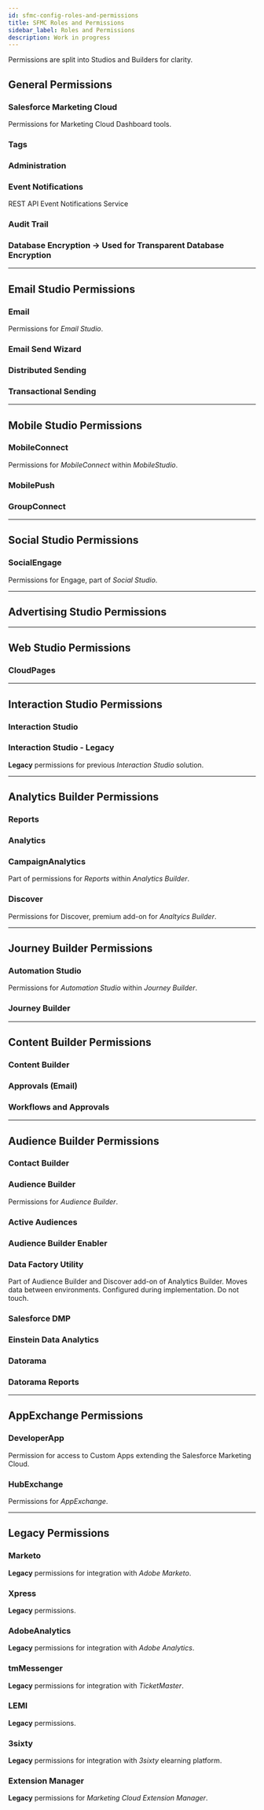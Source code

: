 ```yaml
---
id: sfmc-config-roles-and-permissions
title: SFMC Roles and Permissions
sidebar_label: Roles and Permissions
description: Work in progress
---
```



<LeadText content='Work in progress' />

Permissions are split into Studios and Builders for clarity.

## General Permissions

### Salesforce Marketing Cloud

Permissions for Marketing Cloud Dashboard tools.

### Tags

### Administration

### Event Notifications

REST API Event Notifications Service

### Audit Trail

### Database Encryption -> Used for Transparent Database Encryption

---

## Email Studio Permissions

### Email

Permissions for _Email Studio_.

### Email Send Wizard

### Distributed Sending

### Transactional Sending

---

## Mobile Studio Permissions

### MobileConnect

Permissions for _MobileConnect_ within _MobileStudio_.

### MobilePush

### GroupConnect

---

## Social Studio Permissions

### SocialEngage

Permissions for Engage, part of _Social Studio_.

---

## Advertising Studio Permissions

---

## Web Studio Permissions

### CloudPages

---

## Interaction Studio Permissions

### Interaction Studio

### Interaction Studio - Legacy

__Legacy__ permissions for previous _Interaction Studio_ solution.

---

## Analytics Builder Permissions

### Reports

### Analytics

### CampaignAnalytics

Part of permissions for _Reports_ within _Analytics Builder_.

### Discover

Permissions for Discover, premium add-on for _Analtyics Builder_.

---

## Journey Builder Permissions

### Automation Studio

Permissions for _Automation Studio_ within _Journey Builder_.

### Journey Builder

---

## Content Builder Permissions

### Content Builder

### Approvals (Email)

### Workflows and Approvals

---

## Audience Builder Permissions

### Contact Builder

### Audience Builder

Permissions for _Audience Builder_.

### Active Audiences

### Audience Builder Enabler

### Data Factory Utility

Part of Audience Builder and Discover add-on of Analytics Builder. Moves data between environments. Configured during implementation. Do not touch.

### Salesforce DMP

### Einstein Data Analytics

### Datorama

### Datorama Reports

---

## AppExchange Permissions

### DeveloperApp

Permission for access to Custom Apps extending the Salesforce Marketing Cloud.

### HubExchange

Permissions for _AppExchange_.

---

## Legacy Permissions

### Marketo

__Legacy__ permissions for integration with _Adobe Marketo_.

### Xpress

__Legacy__ permissions.

### AdobeAnalytics

__Legacy__ permissions for integration with _Adobe Analytics_.

### tmMessenger

__Legacy__ permissions for integration with _TicketMaster_.

### LEMI

__Legacy__ permissions.

### 3sixty

__Legacy__ permissions for integration with _3sixty_ elearning platform.

### Extension Manager

__Legacy__ permissions for _Marketing Cloud Extension Manager_.







